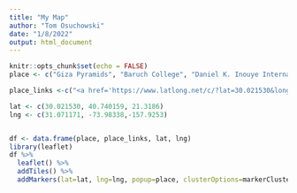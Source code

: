 ```yaml
---
title: "My Map"
author: "Tom Osuchowski"
date: "1/8/2022"
output: html_document
---
```





```r
knitr::opts_chunk$set(echo = FALSE)
place <- c("Giza Pyramids", "Baruch College", "Daniel K. Inouye International Airport, Honolulu,HI ")

place_links <-c("<a href='https://www.latlong.net/c/?lat=30.021530&long=31.071171'>, <a href=' https://www.latlong.net/c/?lat=40.740159&long=-73.98338'>, <a href='https://www.latlong.net/c/?lat=21.3186&long=-157.9253'>")

lat <- c(30.021530, 40.740159, 21.3186)
lng <- c(31.071171, -73.98338,-157.9253)


df <- data.frame(place, place_links, lat, lng)
library(leaflet)
df %>%
  leaflet() %>%
  addTiles() %>%
  addMarkers(lat=lat, lng=lng, popup=place, clusterOptions=markerClusterOptions)
```

